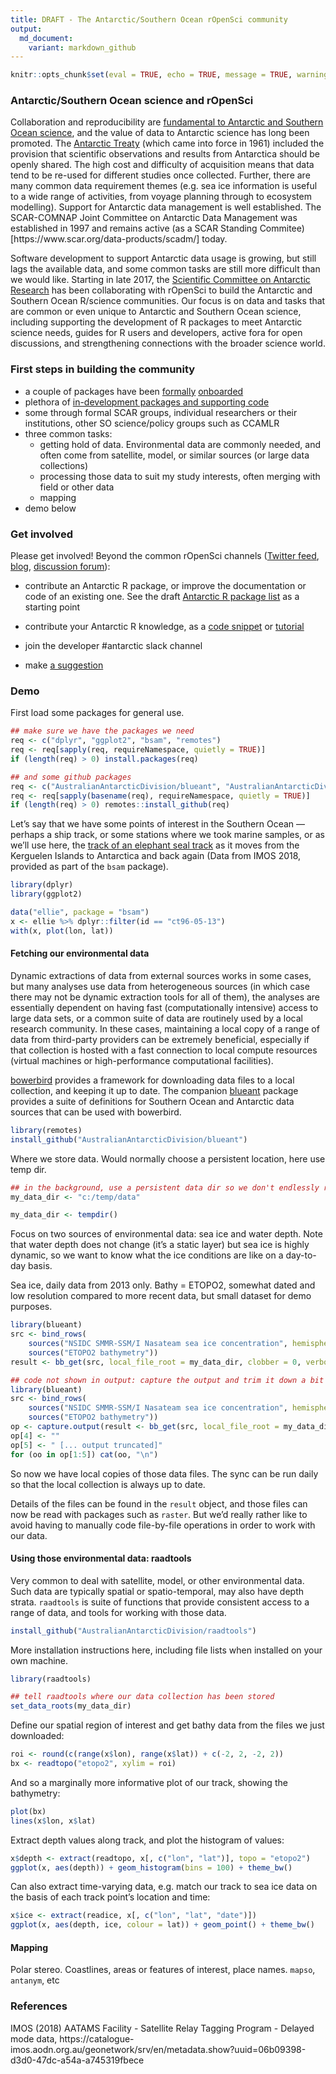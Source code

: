 ```yaml
---
title: DRAFT - The Antarctic/Southern Ocean rOpenSci community
output:
  md_document:
    variant: markdown_github
---
```


```r
knitr::opts_chunk$set(eval = TRUE, echo = TRUE, message = TRUE, warning = TRUE, tidy = FALSE, cache = TRUE, include = TRUE, dpi = 72, fig.width = 9, fig.height = 6, fig.align = "center", results = "markup")
```


### Antarctic/Southern Ocean science and rOpenSci

Collaboration and reproducibility are [fundamental to Antarctic and Southern Ocean science](https://doi.org/10.1038/d41586-018-05369-6), and the value of data to Antarctic science has long been promoted.
The [Antarctic Treaty](https://www.ats.aq/e/ats.htm) (which came into force in 1961) included the provision that scientific observations and results from Antarctica should be openly shared.
The high cost and difficulty of acquisition means that data tend to be re-used for different studies once collected. Further, there are many common data requirement themes (e.g. sea ice information is useful to a wide range of activities, from voyage planning through to ecosystem modelling).
Support for Antarctic data management is well established. The SCAR-COMNAP Joint Committee on Antarctic Data Management was established in 1997 and remains active (as a SCAR Standing Commitee)[https://www.scar.org/data-products/scadm/] today.

Software development to support Antarctic data usage is growing, but still lags the available data, and some common tasks are still more difficult than we would like.
Starting in late 2017, the [Scientific Committee on Antarctic Research](https://www.scar.org/) has been collaborating with rOpenSci to build the Antarctic and Southern Ocean R/science communities. Our focus is on data and tasks that are common or even unique to Antarctic and Southern Ocean science, including supporting the development of R packages to meet Antarctic science needs, guides for R users and developers, active fora for open discussions, and strengthening connections with the broader science world.


### First steps in building the community

- a couple of packages have been [formally](https://github.com/ropensci/antanym) [onboarded](https://github.com/ropensci/bowerbird)
- plethora of [in-development packages and supporting code](https://github.com/SCAR/antarctic-r-packages)
- some through formal SCAR groups, individual researchers or their institutions, other SO science/policy groups such as CCAMLR
- three common tasks:
  - getting hold of data. Environmental data are commonly needed, and often come from satellite, model, or similar sources (or large data collections)
  - processing those data to suit my study interests, often merging with field or other data
  - mapping

- demo below


### Get involved

Please get involved! Beyond the common rOpenSci channels ([Twitter feed](https://twitter.com/rOpenSci), [blog](https://ropensci.org/blog/), [discussion forum](https://discuss.ropensci.org/)):

- contribute an Antarctic R package, or improve the documentation or code of an existing one. See the draft [Antarctic R package list](https://github.com/SCAR/antarctic-r-packages) as a starting point

- contribute your Antarctic R knowledge, as a [code snippet](https://github.com/SCAR/rtools) or [tutorial](https://ropensci.org/tutorials/)

- join the developer #antarctic slack channel

- make [a suggestion](https://github.com/SCAR/ropensci/issues)


### Demo

First load some packages for general use.
```r
## make sure we have the packages we need
req <- c("dplyr", "ggplot2", "bsam", "remotes")
req <- req[sapply(req, requireNamespace, quietly = TRUE)]
if (length(req) > 0) install.packages(req)

## and some github packages
req <- c("AustralianAntarcticDivision/blueant", "AustralianAntarcticDivision/raadtools")
req <- req[sapply(basename(req), requireNamespace, quietly = TRUE)]
if (length(req) > 0) remotes::install_github(req)
```

Let's say that we have some points of interest in the Southern Ocean --- perhaps a ship track, or some stations where we took marine samples, or as we'll use here, the [track of an elephant seal track](http://www.meop.net/) as it moves from the Kerguelen Islands to Antarctica and back again (Data from IMOS 2018, provided as part of the `bsam` package).

```r
library(dplyr)
library(ggplot2)

data("ellie", package = "bsam")
x <- ellie %>% dplyr::filter(id == "ct96-05-13")
with(x, plot(lon, lat))
```

#### Fetching our environmental data

Dynamic extractions of data from external sources works in some cases, but many analyses use data from heterogeneous sources (in which case there may not be dynamic extraction tools for all of them), the analyses are essentially dependent on having fast (computationally intensive) access to large data sets, or a common suite of data are routinely used by a local research community. In these cases, maintaining a local copy of a range of data from third-party providers can be extremely beneficial, especially if that collection is hosted with a fast connection to local compute resources (virtual machines or high-performance computational facilities).

[bowerbird](https://github.com/AustralianAntarcticDivision/bowerbird) provides a framework for downloading data files to a local collection, and keeping it up to date. The companion [blueant](https://github.com/AustralianAntarcticDivision/blueant) package provides a suite of definitions for Southern Ocean and Antarctic data sources that can be used with bowerbird.

```r
library(remotes)
install_github("AustralianAntarcticDivision/blueant")
```

Where we store data. Would normally choose a persistent location, here use temp dir.

```r
## in the background, use a persistent data dir so we don't endlessly re-download the data
my_data_dir <- "c:/temp/data"
```

```r
my_data_dir <- tempdir()
```

Focus on two sources of environmental data: sea ice and water depth. Note that water depth does not change (it's a static layer) but sea ice is highly dynamic, so we want to know what the ice conditions are like on a day-to-day basis.

Sea ice, daily data from 2013 only. Bathy = ETOPO2, somewhat dated and low resolution compared to more recent data, but small dataset for demo purposes.

```r
library(blueant)
src <- bind_rows(
    sources("NSIDC SMMR-SSM/I Nasateam sea ice concentration", hemisphere = "south", time_resolutions = "day", years = 2013),
    sources("ETOPO2 bathymetry"))
result <- bb_get(src, local_file_root = my_data_dir, clobber = 0, verbose = TRUE, confirm = NULL)
```


```r
## code not shown in output: capture the output and trim it down a bit
library(blueant)
src <- bind_rows(
    sources("NSIDC SMMR-SSM/I Nasateam sea ice concentration", hemisphere = "south", time_resolutions = "day", years = 2013),
    sources("ETOPO2 bathymetry"))
op <- capture.output(result <- bb_get(src, local_file_root = my_data_dir, clobber = 0, verbose = TRUE, confirm = NULL))
op[4] <- ""
op[5] <- " [... output truncated]"
for (oo in op[1:5]) cat(oo, "\n")
```

So now we have local copies of those data files. The sync can be run daily so that the local collection is always up to date.

Details of the files can be found in the `result` object, and those files can now be read with packages such as `raster`. But we'd really rather like to avoid having to manually code file-by-file operations in order to work with our data.

#### Using those environmental data: raadtools

Very common to deal with satellite, model, or other environmental data. Such data are typically spatial or spatio-temporal, may also have depth strata. `raadtools` is suite of functions that provide consistent access to a range of data, and tools for working with those data.

```r
install_github("AustralianAntarcticDivision/raadtools")
```

More installation instructions here, including file lists when installed on your own machine.

```r
library(raadtools)

## tell raadtools where our data collection has been stored
set_data_roots(my_data_dir)
```

Define our spatial region of interest and get bathy data from the files we just downloaded:

```r
roi <- round(c(range(x$lon), range(x$lat)) + c(-2, 2, -2, 2))
bx <- readtopo("etopo2", xylim = roi)
```

And so a marginally more informative plot of our track, showing the bathymetry:

```r
plot(bx)
lines(x$lon, x$lat)
```

Extract depth values along track, and plot the histogram of values:

```r
x$depth <- extract(readtopo, x[, c("lon", "lat")], topo = "etopo2")
ggplot(x, aes(depth)) + geom_histogram(bins = 100) + theme_bw()
```

Can also extract time-varying data, e.g. match our track to sea ice data on the basis of each track point's location and time:

```r
x$ice <- extract(readice, x[, c("lon", "lat", "date")])
ggplot(x, aes(depth, ice, colour = lat)) + geom_point() + theme_bw()
```

#### Mapping

Polar stereo. Coastlines, areas or features of interest, place names. `mapso`, `antanym`, etc


### References

IMOS (2018) AATAMS Facility - Satellite Relay Tagging Program - Delayed mode data, https://catalogue-imos.aodn.org.au/geonetwork/srv/en/metadata.show?uuid=06b09398-d3d0-47dc-a54a-a745319fbece



